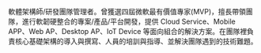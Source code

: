 軟體架構師/研發團隊管理者。曾獲選四屆微軟最有價值專家(MVP)，擅長帶領團隊，進行軟韌硬整合的專案/產品/平台開發，提供 Cloud Service、Mobile APP、Web AP、Desktop AP、IoT Device 等面向組合的解決方案。在團隊裡負責核心基礎架構的導入與撰寫、人員的培訓與指導、並解決團隊遇到的技術難題。
